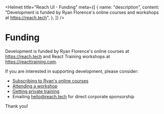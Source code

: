 
<Helmet
  title="Reach UI - Funding"
  meta={[
    {
      name: "description",
      content:
        "Development is funded by Ryan Florence's online courses and workshops at https://reach.tech",
    },
  ]}
/>

# Funding

Development is funded by Ryan Florence's online courses at https://reach.tech and React Training workshops at https://reacttraining.com.

If you are interested in supporting development, please consider:

- [Subscribing to Ryan's online courses](https://reach.tech/courses)
- [Attending a workshop](https://reacttraining.com/workshops/)
- [Getting private training](https://reacttraining.com/training/)
- Emailing [hello@reach.tech](mailto:hello@reach.tech) for direct corporate sponsorship

Thank you!
